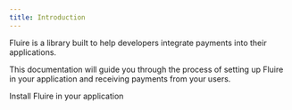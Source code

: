 ```yaml
---
title: Introduction
---
```


Fluire is a library built to help developers integrate payments into their applications.

This documentation will guide you through the process of setting up Fluire in your application 
and receiving payments from your users.

<CardGroup cols={1}>
  <Card
    title="Installation"
    icon="terminal"
    href="/installation"
  >
    Install Fluire in your application
  </Card>
</CardGroup>
